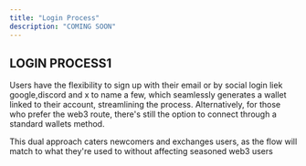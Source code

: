 ```yaml
---
title: "Login Process"
description: "COMING SOON"
---
```


## LOGIN PROCESS1

Users have the flexibility to sign up with their email or by social login liek google,discord and x to name a few, which seamlessly generates a wallet linked to their account, streamlining the process.
Alternatively, for those who prefer the web3 route, there's still the option to connect through a standard wallets method.

This dual approach caters newcomers and exchanges users, as the flow will match to what they're used to without affecting seasoned web3 users
